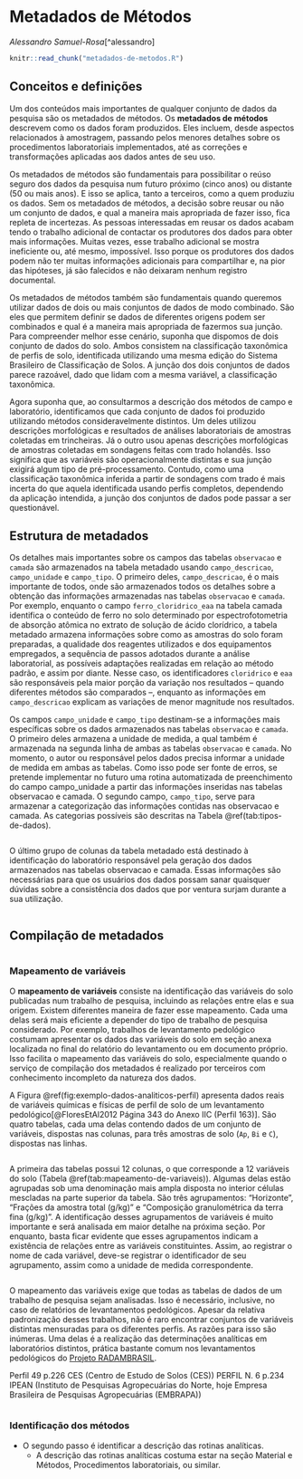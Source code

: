 # Metadados de Métodos

_Alessandro Samuel-Rosa_[^alessandro]

```r
knitr::read_chunk("metadados-de-metodos.R")
```

## Conceitos e definições

Um dos conteúdos mais importantes de qualquer conjunto de dados da pesquisa são os metadados de métodos. Os **metadados de métodos** descrevem como os dados foram produzidos. Eles incluem, desde aspectos relacionados à amostragem, passando pelos menores detalhes sobre os procedimentos laboratoriais implementados, até as correções e transformações aplicadas aos dados antes de seu uso.

Os metadados de métodos são fundamentais para possibilitar o reúso seguro dos dados da pesquisa num futuro próximo (cinco anos) ou distante (50 ou mais anos). E isso se aplica, tanto a terceiros, como a quem produziu os dados. Sem os metadados de métodos, a decisão sobre reusar ou não um conjunto de dados, e qual a maneira mais apropriada de fazer isso, fica repleta de incertezas. As pessoas interessadas em reusar os dados acabam tendo o trabalho adicional de contactar os produtores dos dados para obter mais informações. Muitas vezes, esse trabalho adicional se mostra ineficiente ou, até mesmo, impossível. Isso porque os produtores dos dados podem não ter muitas informações adicionais para compartilhar e, na pior das hipóteses, já são falecidos e não deixaram nenhum registro documental.

Os metadados de métodos também são fundamentais quando queremos utilizar dados de dois ou mais conjuntos de dados de modo combinado. São eles que permitem definir se dados de diferentes origens podem ser combinados e qual é a maneira mais apropriada de fazermos sua junção. Para compreender melhor esse cenário, suponha que dispomos de dois conjunto de dados do solo. Ambos consistem na classificação taxonômica de perfis de solo, identificada utilizando uma mesma edição do Sistema Brasileiro de Classificação de Solos. A junção dos dois conjuntos de dados parece razoável, dado que lidam com a mesma variável, a classificação taxonômica.

Agora suponha que, ao consultarmos a descrição dos métodos de campo e laboratório, identificamos que cada conjunto de dados foi produzido utilizando métodos consideravelmente distintos. Um deles utilizou descrições morfológicas e resultados de análises laboratoriais de amostras coletadas em trincheiras. Já o outro usou apenas descrições morfológicas de amostras coletadas em sondagens feitas com trado holandês. Isso significa que as variáveis são operacionalmente distintas e sua junção exigirá algum tipo de pré-processamento. Contudo, como uma classificação taxonômica inferida a partir de sondagens com trado é mais incerta do que aquela identificada usando perfis completos, dependendo da aplicação intendida, a junção dos conjuntos de dados pode passar a ser questionável.

## Estrutura de metadados

<!-- A tabela metadado possui estrutura diferente das demais tabelas usadas no febr. A primeira delas é que existe um número limitado de colunas, as quais estão organizadas em três grupos que serão vistos a seguir. As linhas ficam reservadas a cada um dos campos das tabelas observacao e camada. Sendo assim, cada coluna serve para descrever um atributo dos campos dessas duas tabelas. A Tabela 18 dá uma ideia da estrutura da tabela metadado. -->

Os detalhes mais importantes sobre os campos das tabelas `observacao` e `camada` são armazenados na tabela metadado usando `campo_descricao`, `campo_unidade` e `campo_tipo`. O primeiro deles, `campo_descricao`, é o mais importante de todos, onde são armazenados todos os detalhes sobre a obtenção das informações armazenadas nas tabelas `observacao` e `camada`. Por exemplo, enquanto o campo `ferro_cloridrico_eaa` na tabela camada identifica o conteúdo de ferro no solo determinado por espectrofotometria de absorção atômica no extrato de solução de ácido clorídrico, a tabela metadado armazena informações sobre como as amostras do solo foram preparadas, a qualidade dos reagentes utilizados e dos equipamentos empregados, a sequência de passos adotados durante a análise laboratorial, as possíveis adaptações realizadas em relação ao método padrão, e assim por diante. Nesse caso, os identificadores `cloridrico` e `eaa` são responsáveis pela maior porção da variação nos resultados – quando diferentes métodos são comparados –, enquanto as informações em `campo_descricao` explicam as variações de menor magnitude nos resultados.

<!-- Tabela 20. Campos descritores dos metadados. -->
<!-- Campo -->
<!-- Definição -->
<!-- campo_descricao -->
<!-- descrição textual do campo -->
<!-- campo_unidade -->
<!-- unidade de medida do campo -->
<!-- campo_tipo -->
<!-- tipo de dado do campo -->

Os campos `campo_unidade` e `campo_tipo` destinam-se a informações mais específicas sobre os dados armazenados nas tabelas `observacao` e `camada`. O primeiro deles armazena a unidade de medida, a qual também é armazenada na segunda linha de ambas as tabelas `observacao` e `camada`. No momento, o autor ou responsável pelos dados precisa informar a unidade de medida em ambas as tabelas. Como isso pode ser fonte de erros, se pretende implementar no futuro uma rotina automatizada de preenchimento do campo campo_unidade a partir das informações inseridas nas tabelas observacao e camada. O segundo campo, `campo_tipo`, serve para armazenar a categorização das informações contidas nas observacao e camada. As categorias possíveis são descritas na Tabela \@ref(tab:tipos-de-dados).

```r
```

O último grupo de colunas da tabela metadado está destinado à identificação do laboratório responsável pela geração dos dados armazenados nas tabelas observacao e camada. Essas informações são necessárias para que os usuários dos dados possam sanar quaisquer dúvidas sobre a consistência dos dados que por ventura surjam durante a sua utilização.

```r
```

## Compilação de metadados

```r
```

### Mapeamento de variáveis

O **mapeamento de variáveis** consiste na identificação das variáveis do solo publicadas num trabalho de pesquisa, incluindo as relações entre elas e sua origem. Existem diferentes maneira de fazer esse mapeamento. Cada uma delas será mais eficiente a depender do tipo de trabalho de pesquisa considerado. Por exemplo, trabalhos de levantamento pedológico costumam apresentar os dados das variáveis do solo em seção anexa localizada no final do relatório do levantamento ou em documento próprio. Isso facilita o mapeamento das variáveis do solo, especialmente quando o serviço de compilação dos metadados é realizado por terceiros com conhecimento incompleto da natureza dos dados.

A Figura \@ref(fig:exemplo-dados-analiticos-perfil) apresenta dados reais de variáveis químicas e físicas de perfil de solo de um levantamento pedológico[@FloresEtAl2012 Página 343 do Anexo IIC (Perfil 163)]. São quatro tabelas, cada uma delas contendo dados de um conjunto de variáveis, dispostas nas colunas, para três amostras de solo (`Ap`, `Bi` e `C`), dispostas nas linhas.

```r
```

A primeira das tabelas possui 12 colunas, o que corresponde a 12 variáveis do solo (Tabela \@ref(tab:mapeamento-de-variaveis)). Algumas delas estão agrupadas sob uma denominação mais ampla disposta no interior células mescladas na parte superior da tabela. São três agrupamentos: "Horizonte", "Frações da amostra total (g/kg)" e "Composição granulométrica da terra fina (g/kg)". A identificação desses agrupamentos de variáveis é muito importante e será analisada em maior detalhe na próxima seção. Por enquanto, basta ficar evidente que esses agrupamentos indicam a existência de relações entre as variáveis constituintes. Assim, ao registrar o nome de cada variável, deve-se registrar o identificador de seu agrupamento, assim como a unidade de medida correspondente.

```r
```

O mapeamento das variáveis exige que todas as tabelas de dados de um trabalho de pesquisa sejam analisadas. Isso é necessário, inclusive, no caso de relatórios de levantamentos pedológicos. Apesar da relativa padronização desses trabalhos, não é raro encontrar conjuntos de variáveis distintas mensuradas para os diferentes perfis. As razões para isso são inúmeras. Uma delas é a realização das determinações analíticas em laboratórios distintos, prática bastante comum nos levantamentos pedológicos do [Projeto RADAMBRASIL](https://www.ibge.gov.br/).

Perfil 49 p.226 CES (Centro de Estudo de Solos (CES))
PERFIL N. 6 p.234 IPEAN (Instituto de Pesquisas Agropecuárias do Norte, hoje Empresa Brasileira 
de Pesquisas Agropecuárias (EMBRAPA))

```r
```

### Identificação dos métodos

* O segundo passo é identificar a descrição das rotinas analíticas.
  * A descrição das rotinas analíticas costuma estar na seção Material e Métodos, Procedimentos laboratoriais, ou similar.
